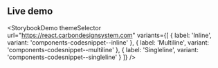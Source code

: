 ## Live demo

<StorybookDemo
  themeSelector
  url="https://react.carbondesignsystem.com"
  variants={[
    {
      label: 'Inline',
      variant: 'components-codesnippet--inline'
    },
    {
      label: 'Multiline',
      variant: 'components-codesnippet--multiline'
    },
    {
      label: 'Singleline',
      variant: 'components-codesnippet--singleline'
    }
  ]}
/>
